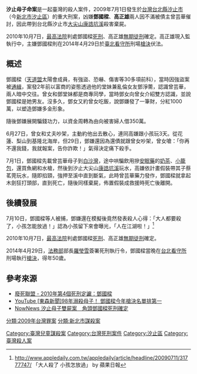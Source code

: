{{Refimprove|time=2015-04-03T11:15:02+00:00}}
'''汐止母子命案'''是一起臺灣的殺人案件，2009年7月1日發生於[[台灣|台灣]][[台北縣|台北縣]][[汐止市|汐止市]]（今[[新北市|新北市]][[汐止區|汐止區]]）的重大刑案，凶嫌'''鄧國樑'''、'''高正雄'''兩人因不滿被債主曾芸華催討，因此帶到台北縣汐止市[[大尖山_(汐止区)|大尖山]][[康誥坑溪|康誥坑溪]]殺害棄屍。

2010年10月7日，[[最高法院_(中華民國)|最高法院]]判處鄧國樑[[死刑|死刑]]、高正雄[[無期徒刑|無期徒刑]]確定。高正雄現入監執行中，主嫌鄧國樑則在2014年4月29日於[[法務部矯正署臺北看守所|臺北看守所]]刑場[[槍決|槍決]]伏法。

== 概述 ==
鄧國樑（[[天道盟|天道盟]]太陽會成員，有強盜、恐嚇、傷害等30多項前科），當時因強盜案被[[通緝|通緝]]，案發2年前以富商的姿態透過他的堂妹兼亂倫女友鄧淨薷，認識曾芸華，兩人暗中交往。曾女和鄧堂妹都是商專同學，當時鄧女向曾女介紹雙方認識，並說鄧國樑是她男友。沒多久，鄧女又約曾女吃飯，說鄧嫌發了一筆財，分紅1000萬，以塑造鄧嫌多金形象。

隨後鄧嫌展開騙錢功力，以資金周轉為由向被害婦人借350萬。

6月27日，曾女和丈夫吵架，主動約他出去散心，連同高嫌跟小孩玩3天。從花蓮、梨山到基隆北海岸，但29日，鄧嫌還因為還債就跟曾女吵架，曾女嗆：「你再不還我錢，我就報案，告你詐欺！」氣得決定痛下殺手。

7月1日，鄧國樑先載曾芸華母子到[[白沙灣海水浴場|白沙灣]]，途中哄騙飲用摻[[安眠藥|安眠藥]]的[[奶茶|奶茶]]、[[小籠包|小籠包]]，還買魚網和水槍，然後到汐止大尖山[[康誥坑溪|康誥坑溪]]玩水，高嫌依計畫假裝帶其子蔡茗莞玩水，隨即掐頸，強押至溪中直到斷氣，此時曾芸華藥力發作，鄧國樑就拿起木劍狂打頭部，直到死亡，隨後同樣棄屍，佈置假裝成救援時死亡後離開。

== 後續發展 ==
7月10日，鄧國樑等人被捕，鄧嫌還在模擬後竟然發表殺人心得：「大人都要殺了，小孩怎能放過！」認為小孩留下來會曝光，「人在江湖啦！」<ref>http://www.appledaily.com.tw/appledaily/article/headline/20090711/31777747/ {{Wayback|url=http://www.appledaily.com.tw/appledaily/article/headline/20090711/31777747/ |date=20161105161137 }}  「大人殺了 小孩怎放過」 by 蘋果日報</ref>

2010年10月7日，[[最高法院_(中華民國)|最高法院]]判處鄧國樑[[死刑|死刑]]、高正雄[[無期徒刑|無期徒刑]]確定。

2014年4月29日，[[中华民国法务部|法務部]]部長[[羅瑩雪|羅瑩雪]]簽署死刑執行令，鄧國樑當晚在[[台北看守所|台北看守所]]刑場執行[[槍決|槍決]]，得年50歲。

== 參考來源 ==
* [http://www.taedp.org.tw/story/1838 廢死聯盟 - 2010年第4個死刑定讞：鄧國樑] {{Wayback|url=http://www.taedp.org.tw/story/1838 |date=20191117175623 }}
* [https://www.youtube.com/watch?v=37EWgR7ncGw {{Wayback|url=https://www.youtube.com/watch?v=37EWgR7ncGw |date=20160325231614 }} YouTube [東森新聞<nowiki>]</nowiki>98年溺殺母子！ 鄧國樑今年槍決名單排第一] 
* [http://www.nownews.com/n/2010/10/07/630957 {{Wayback|url=http://www.nownews.com/n/2010/10/07/630957 |date=20160522122256 }} NowNews 汐止母子雙屍案　角頭鄧國樑死刑確定]

{{wikisource|最高法院99年度台上字第6050號刑事判決}}
{{reflist}}
{{DEFAULTSORT:Xi汐止母子命案}}

[[分類:2009年台灣罪案|分類:2009年台灣罪案]]
[[Category:臺灣兒童謀殺案|Category:臺灣兒童謀殺案]]
[[Category:台灣死刑案件|Category:台灣死刑案件]] 
[[分類:新北市謀殺案|分類:新北市謀殺案]]
[[Category:汐止區|Category:汐止區]]
[[Category:臺灣殺人案|Category:臺灣殺人案]]